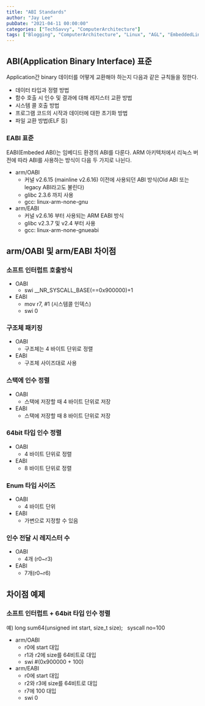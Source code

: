 ```yaml
---
title: "ABI Standards"
author: "Jay Lee"
pubDate: "2021-04-11 00:00:00"
categories: ["TechSavvy", "ComputerArchitecture"]
tags: ["Blogging", "ComputerArchitecture", "Linux", "AGL", "EmbeddedLinux", "OpenEmbedded", "Yocto", "CrossDevelopment", "GCC", "GDB", "Toolchain"]
---
```



## **ABI(Application Binary Interface) 표준**

Application간 binary 데이터를 어떻게 교환해야 하는지 다음과 같은 규칙들을 정한다.

- 데이터 타입과 정렬 방법
- 함수 호출 시 인수 및 결과에 대해 레지스터 교환 방법
- 시스템 콜 호출 방법
- 프로그램 코드의 시작과 데이터에 대한 초기화 방법
- 파일 교환 방법(ELF 등)

### **EABI 표준**

EABI(Embeded ABI)는 임베디드 환경의 ABI를 다룬다. ARM 아키텍처에서 리눅스 버전에 따라 ABI를 사용하는 방식이 다음 두 가지로 나뉜다.

- arm/OABI
    - 커널 v2.6.15 (mainline v2.6.16) 이전에 사용되던 ABI 방식(Old ABI 또는 legacy ABI라고도 불린다)
    - glibc 2.3.6 까지 사용
    - gcc: linux-arm-none-gnu
- arm/EABI
    - 커널 v2.6.16 부터 사용되는 ARM EABI 방식
    - glibc v2.3.7 및 v2.4 부터 사용
    - gcc: linux-arm-none-gnueabi

## **arm/OABI 및 arm/EABI 차이점**

### **소프트 인터럽트 호출방식**

- OABI
    - swi __NR_SYSCALL_BASE(==0x900000)+1
- EABI
    - mov r7, #1 (시스템콜 인덱스)
    - swi 0

### **구조체 패키징**

- OABI
    - 구조체는 4 바이트 단위로 정렬
- EABI
    - 구조체 사이즈대로 사용

### **스택에 인수 정렬**

- OABI
    - 스택에 저장할 때 4 바이트 단위로 저장
- EABI
    - 스택에 저장할 때 8 바이트 단위로 저장

### **64bit 타입 인수 정렬**

- OABI
    - 4 바이트 단위로 정렬
- EABI
    - 8 바이트 단위로 정렬

### **Enum 타입 사이즈**

- OABI
    - 4 바이트 단위
- EABI
    - 가변으로 지정할 수 있음

### **인수 전달 시 레지스터 수**

- OABI
    - 4개 (r0~r3)
- EABI
    - 7개(r0~r6)

## **차이점 예제**

### **소프트 인터럽트 + 64bit 타입 인수 정렬**

예) long sum64(unsigned int start, size_t size);   syscall no=100

- arm/OABI
    - r0에 start 대입
    - r1과 r2에 size를 64비트로 대입
    - swi #(0x900000 + 100)
- arm/EABI
    - r0에 start 대입
    - r2와 r3에 size를 64비트로 대입
    - r7에 100 대입
    - swi 0